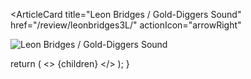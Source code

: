 <ArticleCard
  title="Leon Bridges / Gold-Diggers Sound"
  href="/review/leonbridges3L/"
  actionIcon="arrowRight"
>

![Leon Bridges / Gold-Diggers Sound](../../images/cd/leonbridges3L.jpg)

</ArticleCard>

  return (
    <>
      {children}
    </>
  );
}